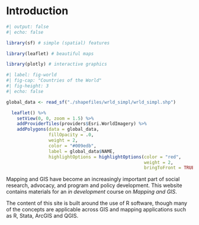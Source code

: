 # Introduction

```r
#| output: false
#| echo: false

library(sf) # simple (spatial) features

library(leaflet) # beautiful maps

library(plotly) # interactive graphics

```

```r
#| label: fig-world
#| fig-cap: "Countries of the World"
#| fig-height: 3
#| echo: false

global_data <- read_sf("./shapefiles/wrld_simpl/wrld_simpl.shp")

  leaflet() %>%
    setView(0, 0, zoom = 1.5) %>%
    addProviderTiles(providers$Esri.WorldImagery) %>%
    addPolygons(data = global_data, 
                fillOpacity = .0, 
                weight = 2,
                color = "#009edb", 
                label = global_data$NAME,
                highlightOptions = highlightOptions(color = "red", 
                                                    weight = 2,
                                                    bringToFront = TRUE)) 

```

Mapping and GIS have become an increasingly important part of social research, advocacy, and program and policy development. This website contains materials for an *in development* course on *Mapping and GIS*.

The content of this site is built around the use of R software, though many of the concepts are applicable across GIS and mapping applications such as R, Stata, ArcGIS and QGIS.










